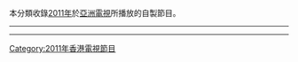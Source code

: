 本分類收錄[[2011年|2011年]]於[[亞洲電視|亞洲電視]]所播放的自製節目。

----

{{cat year nav
| year = 2011
| cat = 亞洲電視節目
| sortkey = 亞洲電視節目
| article = 亞洲電視節目
| in = 
}}
----

[[Category:2011年香港電視節目|Category:2011年香港電視節目]]